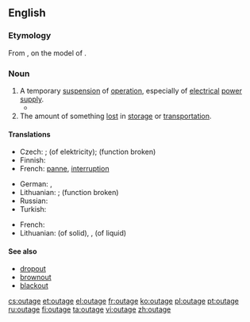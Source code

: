 ==English==
{{wikipedia|dab=outage}}

===Etymology===
From {{suffix|out|age|lang=en}}, on the model of {{term|shortage|lang=en}}.

===Noun===
{{en-noun}}

# A temporary [[suspension]] of [[operation]], especially of [[electrical]] [[power]] [[supply]].
#*{{quote-magazine|date=2013-07-20|volume=408|issue=8845|magazine={{w|The Economist}}
|title=[http://www.economist.com/news/http://www.economist.com/news/asia/21582043-villagers-enjoy-sunlight-after-dark-out-gloom Out of the gloom]
|passage=[Rural solar plant] schemes are of little help to industry or other heavy users of electricity. Nor is solar power yet as cheap as the grid. For all that, the rapid arrival of electric light to Indian villages is long overdue. When the national grid suffers its next huge '''outage''', as it did in July 2012 when hundreds of millions were left in the dark, look for specks of light in the villages.}}
# The amount of something [[lost]] in [[storage]] or [[transportation]].

====Translations====
{{trans-top|suspension of operation}}
* Czech: {{t-|cs|prostoj|m}}; {{t-|cs|výpadek|m}} (of elektricity); {{t+|cs|porucha|f}} (function broken)
* Finnish: {{t-|fi|katkos}}
* French: [[panne]], [[interruption]]
{{trans-mid}}
* German: {{t+|de|Ausfall|m}}, {{t+|de|Stromausfall|m}}
* Lithuanian: {{t-|lt|prastova|f}}; {{t-|lt|gedimas|m}} (function broken)
* Russian: {{t+|ru|авария}}
* Turkish: {{t+|tr|kesinti}}
{{trans-bottom}}

{{trans-top|amount lost in storage or transportation}}
* French: {{t-|fr|perte de marchandise}}
* Lithuanian: {{t-|lt|nubyrėjimas|m}} (of solid), {{t-|lt|nutekėjimas|m}},  {{t-|lt|nuotekis|m}} (of liquid)
{{trans-mid}}
{{trans-bottom}}

====See also====
* [[dropout]]
* [[brownout]]
* [[blackout]]

[[cs:outage]]
[[et:outage]]
[[el:outage]]
[[fr:outage]]
[[ko:outage]]
[[pl:outage]]
[[pt:outage]]
[[ru:outage]]
[[fi:outage]]
[[ta:outage]]
[[vi:outage]]
[[zh:outage]]